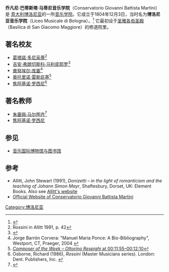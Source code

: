 {{Infobox university
| name                    = 乔凡尼·巴蒂斯塔·马蒂尼音乐学院
| native_name             = Conservatorio Giovanni Battista Martini
| image                   = Conservatorio-Bologna.jpg
| city                    = [[博洛尼亚|博洛尼亚]]罗西尼广场
| country                 = [[意大利|意大利]]
| coordinates             = {{Coord|44|29|43.4|N|11|20|57.1|E|display=inline,title}}
| former_name             = Liceo Musicale di Bologna
| established             = {{start date and age|1804}}
| website                 = {{URL|www.consbo.it}}
}}
'''乔凡尼·巴蒂斯塔·马蒂尼音乐学院'''（Conservatorio Giovanni Battista Martini）是 [[意大利|意大利]][[博洛尼亚|博洛尼亚]]的一所[[音乐学院|音乐学院]]。它成立于1804年12月3日，当时名为'''博洛尼亚音乐学院'''（Liceo Musicale di Bologna）。<ref>{{cite book|url=https://books.google.com/books?id=iArkCgAAQBAJ&pg=PT32&dq=Conservatorio+Giovanni+Battista+Martini+1804&hl=en&sa=X&ved=0ahUKEwiQ_eHp7evXAhWCTCYKHZ4zBRcQ6AEIKzAA#v=onepage&q=Conservatorio%20Giovanni%20Battista%20Martini%201804&f=false|title=Keep calm e passeggia per Bologna|author=Maria Grazia Perugini|year=2015|publisher=[[Newton_Compton_Editori|Newton Compton Editori]]}}</ref> 它最初设于[[圣雅各伯圣殿_(博洛尼亚)|圣雅各伯圣殿]]（Basilica di San Giacomo Maggiore）的修道院里。

==著名校友==
*[[葛塔諾·多尼采蒂|葛塔諾·多尼采蒂]]<ref>Rossini in Allitt 1991, p. 42</ref>
*[[吉安·弗朗切斯科·马利皮耶罗|吉安·弗朗切斯科·马利皮耶罗]]<ref name="malipierolife">{{cite web|title=G.F.MALIPIERO - LIFE|url=http://www.rodoni.ch/malipiero/bioingl.html|publisher=rodoni.ch|access-date=2020-08-20|archive-date=2022-01-21|archive-url=https://web.archive.org/web/20220121142152/https://www.rodoni.ch/malipiero/bioingl.html}}</ref>
*[[曼努埃尔·庞塞|曼努埃尔·庞塞]]<ref>Jorge Barrón Corvera: "Manuel María Ponce: A Bio-Bibliography", Westport, CT, Praeger, 2004 {{ISBN|0-313-31823-9}}</ref>
*[[奥托里诺·雷斯庇基|奥托里诺·雷斯庇基]]<ref>[[#CotW2008|''Composer of the Week – Ottorino Respighi'' at 00:11:55–00:12:10]]</ref>
*[[焦阿基诺·罗西尼|焦阿基诺·罗西尼]]<ref>Osborne, Richard (1986), ''Rossini'' (Master Musicians series). London: Dent. {{ISBN|0-460-03179-1}} Publishers, Inc. {{ISBN|0-333-73432-7}}  {{ISBN|1-56159-228-5}}</ref>

==著名教师==
*[[朱塞佩·马尔图齐|朱塞佩·马尔图齐]]<ref name="greene">{{Cite book|last=Greene|first=David Mason|location=Garden City, N.Y.|publisher=Doubleday|title=Greene's Biographical Encyclopedia of Composers|pages=830–1|url=https://books.google.com/books?id=m3S7PIxe0mwC&pg=PA831 
|accessdate=2007-12-29|year=1985|isbn=0-385-14278-1}}</ref>
*[[焦阿基诺·罗西尼|焦阿基诺·罗西尼]]

==参见==
*[[音乐国际博物馆与图书馆|音乐国际博物馆与图书馆]]

==参考==
{{reflist}}
*Allitt, John Stewart (1991), ''Donizetti – in the light of romanticism and the teaching of Johann Simon Mayr'', Shaftesbury, Dorset, UK: Element Books. Also see [http://www.johnstewartallitt.com/ Allitt's website] {{Wayback|url=http://www.johnstewartallitt.com/ |date=20220305015434 }}
*[http://www.consbo.it/home Official Website of Conservatorio Giovanni Battista Martini] {{Wayback|url=http://www.consbo.it/home |date=20220513081615 }}
[[Category:博洛尼亚|Category:博洛尼亚]]
